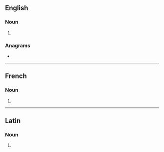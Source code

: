 {{also|Condos}}
==English==

===Noun===
{{head|en|noun plural form}}

# {{plural of|condo|lang=en}}

===Anagrams===
* {{anagrams|en|a=cdnoos|codons|no-docs}}

----

==French==

===Noun===
{{head|fr|noun plural form|g=?}}

# {{plural of|condo|lang=fr}}

----

==Latin==

===Noun===
{{la-noun-form|condōs}}

# {{inflection of|condus||acc|p|lang=la}}